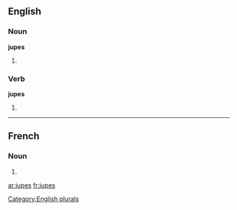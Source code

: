 ==English==

===Noun===
'''jupes'''

# {{plural of |[[jupe]]}}

===Verb===
'''jupes'''

# {{third-person singular of|[[jupe]]}}

[[Category:English plurals]]

----

==French==

===Noun===
{{infl|fr|plural}} {{f|p}}

# {{plural of|jupe|lang=French}}

[[ar:jupes]]
[[fr:jupes]]